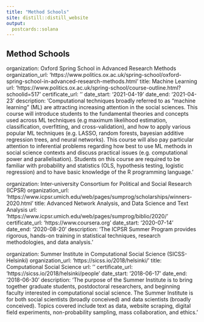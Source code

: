 ```yaml
---
title: "Method Schools"
site: distill::distill_website
output:
  postcards::solana
---
```


## Method Schools

organization: Oxford Spring School in Advanced Research Methods organization_url: ‘https://www.politics.ox.ac.uk/spring-school/oxford-spring-school-in-advanced-research-methods.html' title: Machine Learning url: ‘https://www.politics.ox.ac.uk/spring-school/course-outline.html?schoolid=517' certificate_url: '’ date_start: ‘2021-04-19’ date_end: ‘2021-04-23’ description: ‘Computational techniques broadly referred to as “machine learning” (ML) are attracting increasing attention in the social sciences. This course will introduce students to the fundamental theories and concepts used across ML techniques (e.g maximum likelihood estimation, classification, overfitting, and cross-validation), and how to apply various popular ML techniques (e.g. LASSO, random forests, bayesian additive regression trees, and neural networks). This course will also pay particular attention to inferential problems regarding how best to use ML methods in social science contexts and discuss practical issues (e.g. computational power and parallelisation). Students on this course are required to be familiar with probability and statistics (OLS, hypothesis testing, logistic regression) and to have basic knowledge of the R programming language.’

organization: Inter-university Consortium for Political and Social Research (ICPSR) organization_url: ‘https://www.icpsr.umich.edu/web/pages/sumprog/scholarships/winners-2020.html' title: Advanced Network Analysis, and Data Science and Text Analysis url: ‘https://www.icpsr.umich.edu/web/pages/sumprog/biblio/2020/' certificate_url: ‘https://www.coursera.org’ date_start: ‘2020-07-14’ date_end: ‘2020-08-20’ description: ‘The ICPSR Summer Program provides rigorous, hands-on training in statistical techniques, research methodologies, and data analysis.’

organization: Summer Institute in Computational Social Science (SICSS-Helsinki) organization_url: ‘https://sicss.io/2018/helsinki/' title: Computational Social Science url: '’ certificate_url: ‘https://sicss.io/2018/helsinki/people' date_start: ‘2018-06-17’ date_end: ‘2018-06-30’ description: ‘The purpose of the Summer Institute is to bring together graduate students, postdoctoral researchers, and beginning faculty interested in computational social science. The Summer Institute is for both social scientists (broadly conceived) and data scientists (broadly conceived). Topics covered include text as data, website scraping, digital field experiments, non-probability sampling, mass collaboration, and ethics.’